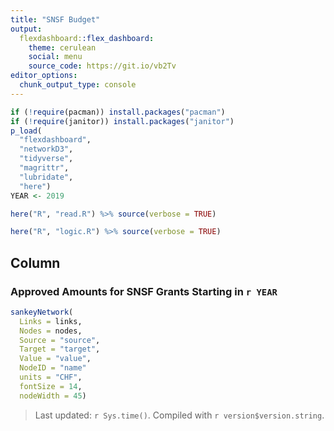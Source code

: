 ```yaml
---
title: "SNSF Budget"
output: 
  flexdashboard::flex_dashboard:
    theme: cerulean
    social: menu
    source_code: https://git.io/vb2Tv
editor_options: 
  chunk_output_type: console
---
```


```r
if (!require(pacman)) install.packages("pacman")
if (!require(janitor)) install.packages("janitor")
p_load(
  "flexdashboard", 
  "networkD3",
  "tidyverse", 
  "magrittr",
  "lubridate",
  "here")
YEAR <- 2019
```

```r
here("R", "read.R") %>% source(verbose = TRUE)
```

```r
here("R", "logic.R") %>% source(verbose = TRUE)
```

Column
-------------------------------------

### Approved Amounts for SNSF Grants Starting in `r YEAR`

```r
sankeyNetwork(
  Links = links,
  Nodes = nodes,
  Source = "source",
  Target = "target",
  Value = "value",
  NodeID = "name"
  units = "CHF",
  fontSize = 14,
  nodeWidth = 45)
```

> Last updated: `r Sys.time()`. Compiled with `r version$version.string`.
